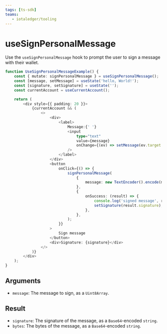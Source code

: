 ```yaml
---
tags: [ts-sdk]
teams:
   - iotaledger/tooling
---
```

# useSignPersonalMessage

Use the `useSignPersonalMessage` hook to prompt the user to sign a message with their wallet.

```ts live
function UseSignPersonalMessageExample() {
    const { mutate: signPersonalMessage } = useSignPersonalMessage();
    const [message, setMessage] = useState('hello, World!');
    const [signature, setSignature] = useState('');
    const currentAccount = useCurrentAccount();

    return (
        <div style={{ padding: 20 }}>
            {currentAccount && (
                <>
                    <div>
                        <label>
                            Message:{' '}
                            <input
                                type="text"
                                value={message}
                                onChange={(ev) => setMessage(ev.target.value)}
                            />
                        </label>
                    </div>
                    <button
                        onClick={() => {
                            signPersonalMessage(
                                {
                                    message: new TextEncoder().encode(message),
                                },
                                {
                                    onSuccess: (result) => {
                                        console.log('signed message', result);
                                        setSignature(result.signature);
                                    },
                                },
                            );
                        }}
                    >
                        Sign message
                    </button>
                    <div>Signature: {signature}</div>
                </>
            )}
        </div>
    );
}
```

## Arguments

-   `message`: The message to sign, as a `Uint8Array`.

## Result

-   `signature`: The signature of the message, as a `Base64`-encoded `string`.
-   `bytes`: The bytes of the message, as a `Base64`-encoded `string`.
